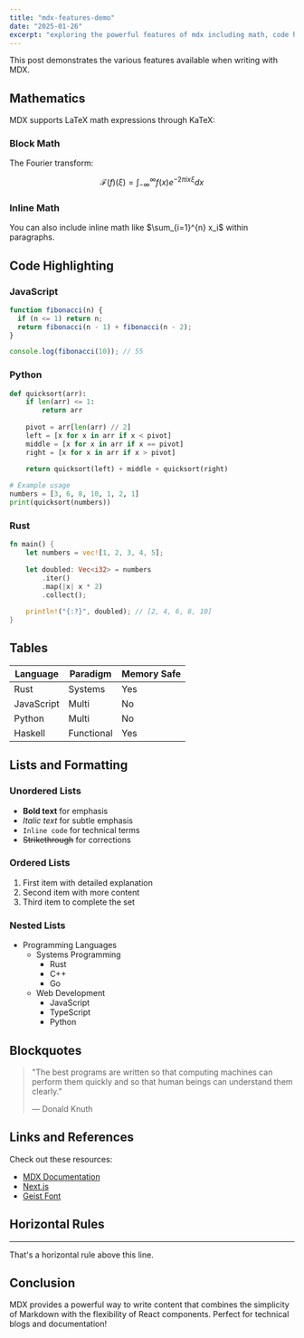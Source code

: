 ```yaml
---
title: "mdx-features-demo"
date: "2025-01-26"
excerpt: "exploring the powerful features of mdx including math, code highlighting, and more."
---
```


This post demonstrates the various features available when writing with MDX.

## Mathematics

MDX supports LaTeX math expressions through KaTeX:

### Block Math

The Fourier transform:

$$
\mathcal{F}(f)(ξ) = \int_{-\infty}^{\infty} f(x) e^{-2\pi i x ξ} dx
$$

### Inline Math

You can also include inline math like $\sum_{i=1}^{n} x_i$ within paragraphs.

## Code Highlighting

### JavaScript

```javascript
function fibonacci(n) {
  if (n <= 1) return n;
  return fibonacci(n - 1) + fibonacci(n - 2);
}

console.log(fibonacci(10)); // 55
```

### Python

```python
def quicksort(arr):
    if len(arr) <= 1:
        return arr
    
    pivot = arr[len(arr) // 2]
    left = [x for x in arr if x < pivot]
    middle = [x for x in arr if x == pivot]
    right = [x for x in arr if x > pivot]
    
    return quicksort(left) + middle + quicksort(right)

# Example usage
numbers = [3, 6, 8, 10, 1, 2, 1]
print(quicksort(numbers))
```

### Rust

```rust
fn main() {
    let numbers = vec![1, 2, 3, 4, 5];
    
    let doubled: Vec<i32> = numbers
        .iter()
        .map(|x| x * 2)
        .collect();
    
    println!("{:?}", doubled); // [2, 4, 6, 8, 10]
}
```

## Tables

| Language   | Paradigm    | Memory Safe |
|------------|-------------|-------------|
| Rust       | Systems     | Yes         |
| JavaScript | Multi       | No          |
| Python     | Multi       | No          |
| Haskell    | Functional  | Yes         |

## Lists and Formatting

### Unordered Lists

- **Bold text** for emphasis
- *Italic text* for subtle emphasis  
- `Inline code` for technical terms
- ~~Strikethrough~~ for corrections

### Ordered Lists

1. First item with detailed explanation
2. Second item with more content
3. Third item to complete the set

### Nested Lists

- Programming Languages
  - Systems Programming
    - Rust
    - C++
    - Go
  - Web Development
    - JavaScript
    - TypeScript
    - Python

## Blockquotes

> "The best programs are written so that computing machines can perform them quickly and so that human beings can understand them clearly."
> 
> — Donald Knuth

## Links and References

Check out these resources:

- [MDX Documentation](https://mdxjs.com/)
- [Next.js](https://nextjs.org/)
- [Geist Font](https://vercel.com/font)

## Horizontal Rules

---

That's a horizontal rule above this line.

## Conclusion

MDX provides a powerful way to write content that combines the simplicity of Markdown with the flexibility of React components. Perfect for technical blogs and documentation!
